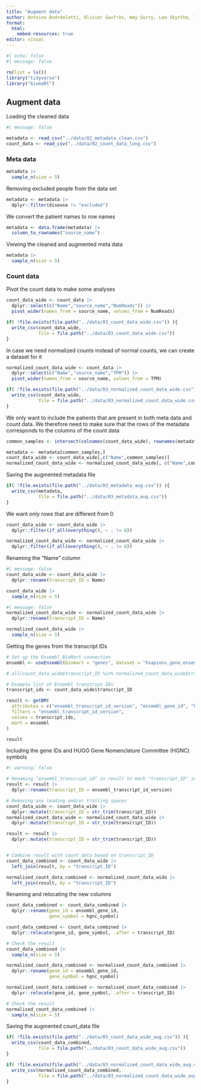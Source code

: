 ```yaml
---
title: "Augment data"
author: Antoine Andréoletti, Olivier Gaufrès, Amy Surry, Lea Skytthe, Trine Søgaard
format:
  html:
    embed-resources: true
editor: visual
---
```


```r
#| echo: false
#| message: false

rm(list = ls())
library("tidyverse")
library("biomaRt")
```

## Augment data

Loading the cleaned data

```r
#| message: false

metadata <- read_csv("../data/02_metadata_clean.csv")
count_data <- read_csv("../data/02_count_data_long.csv")
```

### Meta data

```r
metadata |>
  sample_n(size = 5)
```

Removing excluded people from the data set

```r
metadata <- metadata |>
  dplyr::filter(disease != "excluded")
```

We convert the patient names to row names

```r
metadata <- data.frame(metadata) |> 
  column_to_rownames("source_name")
```

Viewing the cleaned and augmented meta data

```r
metadata |>
  sample_n(size = 5)
```

### Count data

Pivot the count data to make some analyses

```r
count_data_wide <- count_data |> 
  dplyr::select(c("Name","source_name","NumReads")) |> 
  pivot_wider(names_from = source_name, values_from = NumReads)

if( !file.exists(file.path("../data/03_count_data_wide.csv")) ){
  write_csv(count_data_wide, 
            file = file.path("../data/03_count_data_wide.csv"))
}
```

In case we need normalized counts instead of normal counts, we can create a dataset for it

```r

normalized_count_data_wide <- count_data |> 
  dplyr::select(c("Name","source_name","TPM")) |> 
  pivot_wider(names_from = source_name, values_from = TPM)

if( !file.exists(file.path("../data/03_normalized_count_data_wide.csv")) ){
  write_csv(count_data_wide, 
            file = file.path("../data/03_normalized_count_data_wide.csv"))
}
```

We only want to include the patients that are present in both meta data and count data. We therefore need to make sure that the rows of the metadata corresponds to the columns of the count data

```r
common_samples <- intersect(colnames(count_data_wide), rownames(metadata))

metadata <- metadata[common_samples,]
count_data_wide <- count_data_wide[,c("Name",common_samples)]
normalized_count_data_wide <- normalized_count_data_wide[, c("Name",common_samples)]
```

Saving the augmented metadata file

```r
if( !file.exists(file.path("../data/03_metadata_aug.csv")) ){
  write_csv(metadata, 
            file = file.path("../data/03_metadata_aug.csv"))
}
```

We want only rows that are different from 0

```r
count_data_wide <- count_data_wide |> 
  dplyr::filter(if_all(everything(), ~ . != 0))

normalized_count_data_wide <- normalized_count_data_wide |> 
  dplyr::filter(if_all(everything(), ~ . != 0))
```

Renaming the "Name" column

```r
#| message: false
count_data_wide <- count_data_wide |>
  dplyr::rename(transcript_ID = Name)

count_data_wide |>
  sample_n(size = 5)
```

```r
#| message: false
normalized_count_data_wide <- normalized_count_data_wide |>
  dplyr::rename(transcript_ID = Name)

normalized_count_data_wide |>
  sample_n(size = 5)
```

Getting the genes from the transcript IDs

```r
# Set up the Ensembl BioMart connection
ensembl <- useEnsembl(biomart = "genes", dataset = "hsapiens_gene_ensembl")

# all(count_data_wide$transcript_ID %in% normalized_count_data_wide$transcript_ID)

# Example list of Ensembl transcript IDs
transcript_ids <- count_data_wide$transcript_ID

result <- getBM(
  attributes = c("ensembl_transcript_id_version", "ensembl_gene_id", "hgnc_symbol"),
  filters = "ensembl_transcript_id_version",
  values = transcript_ids,
  mart = ensembl
)

result
```

Including the gene IDs and HUGO Gene Nomenclature Committee (HGNC) symbols

```r
#| warning: false

# Renaming "ensembl_transcript_id" in result to mach "transcript_ID" in count_data
result <- result |> 
  dplyr::rename(transcript_ID = ensembl_transcript_id_version)

# Removing any leading and/or trailing spaces
count_data_wide <- count_data_wide |> 
  dplyr::mutate(transcript_ID = str_trim(transcript_ID))
normalized_count_data_wide <- normalized_count_data_wide |> 
  dplyr::mutate(transcript_ID = str_trim(transcript_ID))

result <- result |> 
  dplyr::mutate(transcript_ID = str_trim(transcript_ID))


# Combine result with count_data based on transcript_ID
count_data_combined <- count_data_wide |> 
  left_join(result, by = "transcript_ID")

normalised_count_data_combined <- normalized_count_data_wide |> 
  left_join(result, by = "transcript_ID")
```

Renaming and relocating the new columns

```r
count_data_combined <- count_data_combined |>
  dplyr::rename(gene_id = ensembl_gene_id,
                gene_symbol = hgnc_symbol)

count_data_combined <- count_data_combined |>
  dplyr::relocate(gene_id, gene_symbol, .after = transcript_ID)

# Check the result
count_data_combined |> 
  sample_n(size = 5)
```

```r
normalised_count_data_combined <- normalised_count_data_combined |>
  dplyr::rename(gene_id = ensembl_gene_id,
                gene_symbol = hgnc_symbol)

normalised_count_data_combined <- normalised_count_data_combined |>
  dplyr::relocate(gene_id, gene_symbol, .after = transcript_ID)

# Check the result
normalised_count_data_combined |> 
  sample_n(size = 5)
```

Saving the augmented count_data file

```r
if( !file.exists(file.path("../data/03_count_data_wide_aug.csv")) ){
  write_csv(count_data_combined, 
            file = file.path("../data/03_count_data_wide_aug.csv"))
}
```

```r
if( !file.exists(file.path("../data/03_normalized_count_data_wide_aug.csv")) ){
  write_csv(normalised_count_data_combined, 
            file = file.path("../data/03_normalized_count_data_wide_aug.csv"))
}
```
